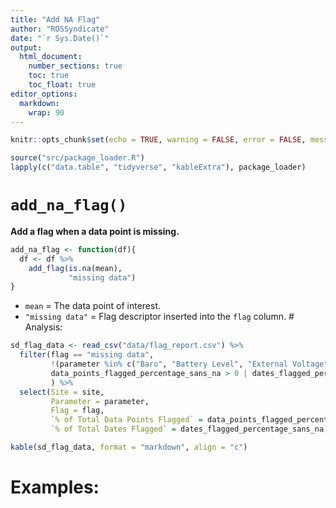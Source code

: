 ```yaml
---
title: "Add NA Flag"
author: "ROSSyndicate"
date: "`r Sys.Date()`"
output: 
  html_document:
    number_sections: true
    toc: true
    toc_float: true
editor_options: 
  markdown: 
    wrap: 90
---
```


```r
knitr::opts_chunk$set(echo = TRUE, warning = FALSE, error = FALSE, message = FALSE) 
```

```r
source("src/package_loader.R")
lapply(c("data.table", "tidyverse", "kableExtra"), package_loader)
```

# `add_na_flag()`
**Add a flag when a data point is missing.**
```r
add_na_flag <- function(df){
  df <- df %>%
    add_flag(is.na(mean), 
             "missing data")
}
```
- `mean` = The data point of interest.
- `"missing data"` = Flag descriptor inserted into the `flag` column.
# Analysis:
```r
sd_flag_data <- read_csv("data/flag_report.csv") %>% 
  filter(flag == "missing data",
         !(parameter %in% c("Baro", "Battery Level", "External Voltage")),
         data_points_flagged_percentage_sans_na > 0 | dates_flagged_percentage_sans_na > 0
         ) %>% 
  select(Site = site,
         Parameter = parameter,
         Flag = flag, 
         `% of Total Data Points Flagged` = data_points_flagged_percentage_sans_na,
         `% of Total Dates Flagged` = dates_flagged_percentage_sans_na)

kable(sd_flag_data, format = "markdown", align = "c")
```
# Examples:
